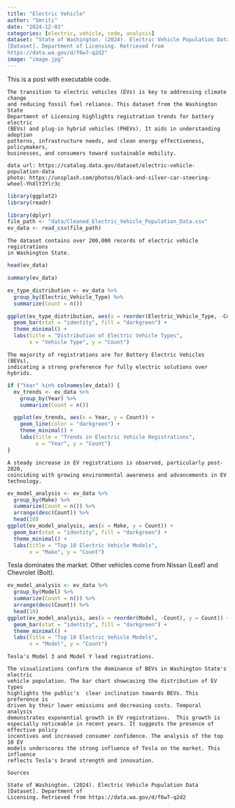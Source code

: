 ```yaml
---
title: "Electric Vehicle"
author: "Smriti"
date: "2024-12-03"
categories: [electric, vehicle, code, analysis]
dataset: "State of Washington. (2024). Electric Vehicle Population Data 
[Dataset]. Department of Licensing. Retrieved from 
https://data.wa.gov/d/f6w7-q2d2"
image: "image.jpg"
---
```


This is a post with executable code.

```         
The transition to electric vehicles (EVs) is key to addressing climate change 
and reducing fossil fuel reliance. This dataset from the Washington State 
Department of Licensing highlights registration trends for battery electric 
(BEVs) and plug-in hybrid vehicles (PHEVs). It aids in understanding adoption
patterns, infrastructure needs, and clean energy effectiveness, policymakers,
businesses, and consumers toward sustainable mobility.

data url: https://catalog.data.gov/dataset/electric-vehicle-population-data
photo: https://unsplash.com/photos/black-and-silver-car-steering-wheel-YhXlYJYlr3c
```

```r
library(ggplot2)
library(readr)
```

```r
library(dplyr)
file_path <- "data/Cleaned_Electric_Vehicle_Population_Data.csv"
ev_data <- read_csv(file_path)
```

```         
The dataset contains over 200,000 records of electric vehicle registrations 
in Washington State.
```

```r
head(ev_data)
```

```r
summary(ev_data)
```

```r
ev_type_distribution <- ev_data %>%
  group_by(Electric_Vehicle_Type) %>%
  summarize(Count = n())

ggplot(ev_type_distribution, aes(x = reorder(Electric_Vehicle_Type, -Count), y = Count)) +
  geom_bar(stat = "identity", fill = "darkgreen") +
  theme_minimal() +
  labs(title = "Distribution of Electric Vehicle Types",
       x = "Vehicle Type", y = "Count")
```

```         
The majority of registrations are for Battery Electric Vehicles (BEVs), 
indicating a strong preference for fully electric solutions over hybrids.
```

```r
if ("Year" %in% colnames(ev_data)) {
  ev_trends <- ev_data %>%
    group_by(Year) %>%
    summarize(Count = n())

  ggplot(ev_trends, aes(x = Year, y = Count)) +
    geom_line(color = "darkgreen") +
    theme_minimal() +
    labs(title = "Trends in Electric Vehicle Registrations",
         x = "Year", y = "Count")
}
```

```         
A steady increase in EV registrations is observed, particularly post-2020, 
coinciding with growing environmental awareness and advancements in EV 
technology.
```
```r
ev_model_analysis <- ev_data %>%
  group_by(Make) %>%
  summarize(Count = n()) %>%
  arrange(desc(Count)) %>%
  head(10)
ggplot(ev_model_analysis, aes(x = Make, y = Count)) +
  geom_bar(stat = "identity", fill = "darkgreen") +
  theme_minimal() +
  labs(title = "Top 10 Electric Vehicle Models",
       x = "Make", y = "Count")
```
Tesla dominates the market. Other vehicles come from Nissan (Leaf) and Chevrolet 
(Bolt).


```r
ev_model_analysis <- ev_data %>%
  group_by(Model) %>%
  summarize(Count = n()) %>%
  arrange(desc(Count)) %>%
  head(10)
ggplot(ev_model_analysis, aes(x = reorder(Model, -Count), y = Count)) +
  geom_bar(stat = "identity", fill = "darkgreen") +
  theme_minimal() +
  labs(title = "Top 10 Electric Vehicle Models",
       x = "Model", y = "Count")
```

```         
Tesla's Model 3 and Model Y lead registrations.
```

```         
The visualizations confirm the dominance of BEVs in Washington State's electric 
vehicle population. The bar chart showcasing the distribution of EV types 
highlights the public's  clear inclination towards BEVs. This preference is 
driven by their lower emissions and decreasing costs. Temporal analysis 
demonstrates exponential growth in EV registrations.  This growth is especially noticeable in recent years. It suggests the presence of effective policy 
incentives and increased consumer confidence. The analysis of the top 10 EV 
models underscores the strong influence of Tesla on the market. This influence 
reflects Tesla's brand strength and innovation.
```

```         
Sources

State of Washington. (2024). Electric Vehicle Population Data [Dataset]. Department of 
Licensing. Retrieved from https://data.wa.gov/d/f6w7-q2d2
```
